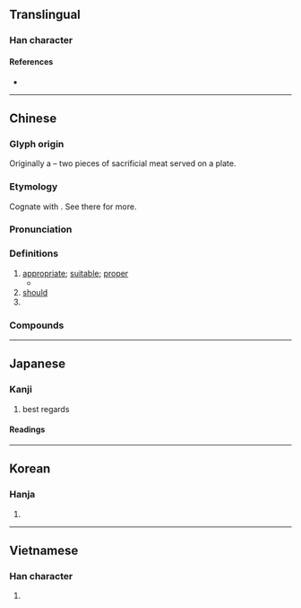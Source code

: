 {{also|宣|冝}}
{{character info/new}}
==Translingual==

===Han character===
{{Han char|rn=40|rad=宀|as=05|sn=8|four=30107|canj=JBM|ids=⿱宀且}}

====References====
* {{Han ref|kx=0284.030|dkj=07111|dj=0561.020|hdz=20920.060|uh=5B9C|ud=23452|bh=A979|bd=43385}}

----

==Chinese==
{{zh-forms}}

===Glyph origin===
{{Han etym}}
Originally a {{liushu|p}} – two pieces of sacrificial meat served on a plate. 

===Etymology===
Cognate with {{och-l|儀|ceremony; appearance}}. See there for more.

===Pronunciation===
{{zh-pron
|m=yí
|m-s=nyi2
|c=ji4
|c-t=
|g=
|h=pfs=
|j=
|mb=ngǐ
|md=
|mn=gî
|mn-t=ngi5
|w=
|x=
|mc=y
|oc=y
|cat=a,v,pn
}}

===Definitions===
{{zh-hanzi}}

# [[appropriate]]; [[suitable]]; [[proper]]
#* {{zh-x|父母 在，則 宜 圖 婚。|The approval of the parents makes a fitting marriage.|ref={{lang|zh|《孔叢子》}}, {{lang|zh|論書}}, Ch. 2|CL}}
# [[should]]
# {{surname|lang=zh}}

===Compounds===
{{zh-der|土宜|不便宜|宜母子|不達時宜|合宜|宜侯夨簋|便宜主義|便宜從事|宜人|各得其宜|因時制宜|事宜|便宜話|人地相宜|不宜|因地制宜|宜黃腔|宜春帖|廉宜|宜興壺|因事制宜|宜家|得宜|不入時宜|便宜|宜春|布宜諾|左宜右有|北宜公路|小便宜|咸宜|宜室宜家|固宜|宜嗔宜喜|宜興瓷|宜男|宜然|宜喜宜嗔|失宜|便宜貨|便宜施行|便宜處置|事不宜遲|占盡便宜|便宜行事|便宜處分|合時宜|占便宜|宜顰宜笑|不合時宜|機宜|撿便宜|權宜|時宜|氣盛言宜|用舍失宜|相宜|權宜之計|沾便宜|擇福宜重|揀便宜|老幼咸宜|面授機宜|討便宜|隨時制宜|老少咸宜|納宜|輕重失宜|靜宜大學|隨宜|防範得宜|貪小便宜|靜宜園|適宜|貪便宜|落便宜|屋宜|宜和|宜城|宜昌|宜都|食宜|宜蘭|冤家宜解不宜結}}

----

==Japanese==

===Kanji===
{{ja-kanji|grade=c|rs=宀05}}

# best regards

====Readings====
{{ja-readings
|goon=ぎ
|kanon=ぎ
|kun=よろ-し.い, むべ-
}}

----

==Korean==

===Hanja===
{{ko-hanja|hangeul=의|rv=ui|mr=ŭi}}

# {{defn|lang=ko|sort=宀05}}

----

==Vietnamese==

===Han character===
{{vi-hantu|[[nghi]], [[ngơi]], [[nghe]]|rs=宀05}}

# {{defn|lang=vi|sort=宀05}}